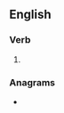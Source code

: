 ==English==

===Verb===
{{head|en|verb form}}

# {{present participle of|en|strike out|nocat=1}}

===Anagrams===
* {{anagrams|en|a=giiknorsttu|outstriking}}